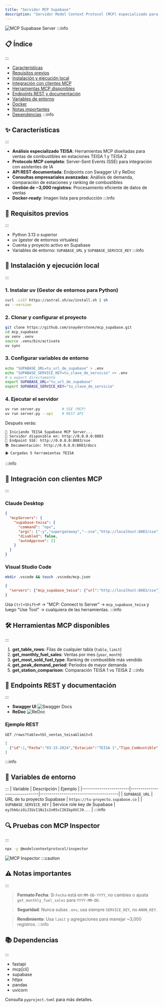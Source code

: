 ```yaml
---
title: "Servidor MCP Supabase"
description: "Servidor Model Context Protocol (MCP) especializado para análisis empresarial de ventas de combustibles Trans Esmeraldas S.A. (TEISA) usando Supabase."
---
```


![MCP Supabase Server](./img/mcp_server_supabase_raiz.png)
:::info
## 📋 Índice
:::
- [Características](#características)
- [Requisitos previos](#requisitos-previos)
- [Instalación y ejecución local](#instalación-y-ejecución-local)
- [Integración con clientes MCP](#integración-con-clientes-mcp)
- [Herramientas MCP disponibles](#herramientas-mcp-disponibles)
- [Endpoints REST y documentación](#endpoints-rest-y-documentación)
- [Variables de entorno](#variables-de-entorno)
- [Docker](#docker)
- [Notas importantes](#notas-importantes)
- [Dependencias](#dependencias)
:::info
## ✨ Características
:::
- **Análisis especializado TEISA**: Herramientas MCP diseñadas para ventas de combustibles en estaciones TEISA 1 y TEISA 2
- **Protocolo MCP completo**: Server-Sent Events (SSE) para integración con asistentes de IA
- **API REST documentada**: Endpoints con Swagger UI y ReDoc
- **Consultas empresariales avanzadas**: Análisis de demanda, comparación de estaciones y ranking de combustibles
- **Gestión de ~3,000 registros**: Procesamiento eficiente de datos de ventas
- **Docker-ready**: Imagen lista para producción
:::info
## 🔧 Requisitos previos
:::
- Python 3.13 o superior
- uv (gestor de entornos virtuales)
- Cuenta y proyecto activo en Supabase
- Variables de entorno: `SUPABASE_URL` y `SUPABASE_SERVICE_KEY`
:::info
## 🚀 Instalación y ejecución local
:::
### 1. Instalar uv (Gestor de entornos para Python)

```bash
curl -LsSf https://astral.sh/uv/install.sh | sh
uv --version
```

### 2. Clonar y configurar el proyecto

```bash
git clone https://github.com/snayderstone/mcp_supabase.git
cd mcp_supabase
uv venv .venv
source .venv/bin/activate
uv sync
```

### 3. Configurar variables de entorno

```bash
echo "SUPABASE_URL=tu_url_de_supabase" > .env
echo "SUPABASE_SERVICE_KEY=tu_clave_de_servicio" >> .env
# o export directamente
export SUPABASE_URL="tu_url_de_supabase"
export SUPABASE_SERVICE_KEY="tu_clave_de_servicio"
```

### 4. Ejecutar el servidor

```bash
uv run server.py          # SSE (MCP)
uv run server.py --api    # REST API
```

Después verás:
```
🚀 Iniciando TEISA Supabase MCP Server...
📡 Servidor disponible en: http://0.0.0.0:8083
🔗 Endpoint SSE: http://0.0.0.0:8083/sse
📚 Documentación: http://0.0.0.0:8083/docs
⛽ Cargadas 5 herramientas TEISA
```
:::info
## 🔌 Integración con clientes MCP
:::
### Claude Desktop

```json
{
  "mcpServers": {
    "supabase-teisa": {
      "command": "npx",
      "args": ["-y","supergateway","--sse","http://localhost:8083/sse"],
      "disabled": false,
      "autoApprove": []
    }
  }
}
```

### Visual Studio Code

```bash
mkdir .vscode && touch .vscode/mcp.json
```
```json
{
  "servers": {"mcp_supabase_teisa": {"url":"http://localhost:8083/sse"}}
}
```

Usa `Ctrl+Shift+P` → "MCP: Connect to Server" → `mcp_supabase_teisa` y luego "Use Tool" → cualquiera de las herramientas.
:::info
## 🛠️ Herramientas MCP disponibles
:::
1. **get_table_rows**: Filas de cualquier tabla (`table`, `limit`)
2. **get_monthly_fuel_sales**: Ventas por mes (`year`, `month`)
3. **get_most_sold_fuel_type**: Ranking de combustible más vendido
4. **get_peak_demand_period**: Periodos de mayor demanda
5. **get_station_comparison**: Comparación TEISA 1 vs TEISA 2
:::info
## 📖 Endpoints REST y documentación
:::
- **Swagger UI**
  ![Swagger Docs](./img/mcp_server_supabase_docs.png)
- **ReDoc** 
  ![ReDoc](./img/mcp_server_supabase_redoc.png)

### Ejemplo REST

```http
GET /rows?table=tbl_ventas_teisa&limit=5
```

```json
[
  {"id":1,"Fecha":"03-15-2024","Estación":"TEISA 1","Tipo_Combustible":"Gasolina Extra","Litros_Vendidos":45.50,"Total_Venta":85.30}
]
```
:::info
## 🔑 Variables de entorno
:::
| Variable               | Descripción                   | Ejemplo                                |
|------------------------|-------------------------------|----------------------------------------|
| `SUPABASE_URL`         | URL de tu proyecto Supabase   | `https://tu-proyecto.supabase.co`     |
| `SUPABASE_SERVICE_KEY` | Service role key de Supabase  | `eyJhbGciOiJIUzI1NiIsInR5cCI6IkpXVCJ9...` |
:::info
## 🔍 Pruebas con MCP Inspector
:::
```bash
npx -y @modelcontextprotocol/inspector
```
![MCP Inspector](./img/mcp_inspector.png)
:::caution
## ⚠️ Notas importantes
:::
> **Formato Fecha**: Si `Fecha` está en `MM-DD-YYYY`, no cambies o ajusta `get_monthly_fuel_sales` para `YYYY-MM-DD`.

> **Seguridad**: Nunca subas `.env`, usa siempre `SERVICE_KEY`, no `ANON_KEY`.

> **Rendimiento**: Usa `limit` y agregaciones para manejar ~3,000 registros.
:::info
## 📚 Dependencias
:::
- fastapi
- mcp[cli]
- supabase
- httpx
- pandas
- uvicorn

Consulta `pyproject.toml` para más detalles.
